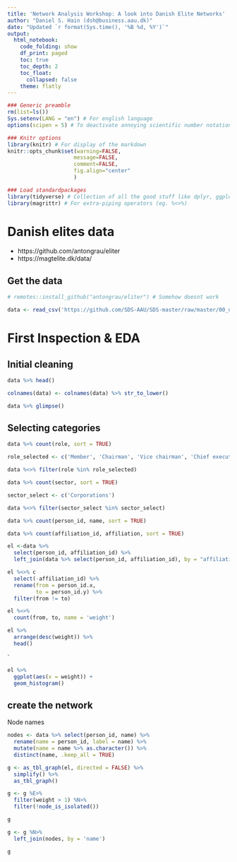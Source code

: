 ```yaml
---
title: 'Network Analysis Workshop: A look into Danish Elite Networks'
author: "Daniel S. Hain (dsh@business.aau.dk)"
date: "Updated `r format(Sys.time(), '%B %d, %Y')`"
output:
  html_notebook:
    code_folding: show
    df_print: paged
    toc: true
    toc_depth: 2
    toc_float:
      collapsed: false
    theme: flatly
---
```


```r
### Generic preamble
rm(list=ls())
Sys.setenv(LANG = "en") # For english language
options(scipen = 5) # To deactivate annoying scientific number notation

### Knitr options
library(knitr) # For display of the markdown
knitr::opts_chunk$set(warning=FALSE,
                     message=FALSE,
                     comment=FALSE, 
                     fig.align="center"
                     )
```

```r
### Load standardpackages
library(tidyverse) # Collection of all the good stuff like dplyr, ggplot2 ect.
library(magrittr) # For extra-piping operators (eg. %<>%)
```

# Danish elites data

* https://github.com/antongrau/eliter
* https://magtelite.dk/data/

## Get the data

```r
# remotes::install_github("antongrau/eliter") # Somehow doesnt work
```

```r
data <- read_csv('https://github.com/SDS-AAU/SDS-master/raw/master/00_data/networks/elite_den17.csv') 
```

# First Inspection & EDA

## Initial cleaning

```r
data %>% head()
```
```r
colnames(data) <- colnames(data) %>% str_to_lower()
```

```r
data %>% glimpse()
```

## Selecting categories

```r
data %>% count(role, sort = TRUE)
```
```r
role_selected <- c('Member', 'Chairman', 'Vice chairman', 'Chief executive', 'Executive')
```

```r
data %<>% filter(role %in% role_selected)
```

```r
data %>% count(sector, sort = TRUE)
```


```r
sector_select <- c('Corporations')
```

```r
data %<>% filter(sector_select %in% sector_select)
```




```r
data %>% count(person_id, name, sort = TRUE)
```

```r
data %>% count(affiliation_id, affiliation, sort = TRUE)
```

```r
el <-data %>%
  select(person_id, affiliation_id) %>%
  left_join(data %>% select(person_id, affiliation_id), by = "affiliation_id") 
```

```r
el %<>% c
  select(-affiliation_id) %>%
  rename(from = person_id.x, 
         to = person_id.y) %>%
  filter(from != to)
```

```r
el %<>%
  count(from, to, name = 'weight') 
```

```r
el %>% 
  arrange(desc(weight)) %>%
  head()
```
`
```r
el %>% 
  ggplot(aes(x = weight)) +
  geom_histogram()
```

## create the network

Node names

```r
nodes <- data %>% select(person_id, name) %>%
  rename(name = person_id, label = name) %>%
  mutate(name = name %>% as.character()) %>%
  distinct(name, .keep_all = TRUE)
```

```r
g <- as_tbl_graph(el, directed = FALSE) %>% 
  simplify() %>% 
  as_tbl_graph()
```

```r
g <- g %E>%
  filter(weight > 1) %N>%
  filter(!node_is_isolated())
```



```r
g
```

```r
g <- g %N>% 
  left_join(nodes, by = 'name')
```

```r
g
```




